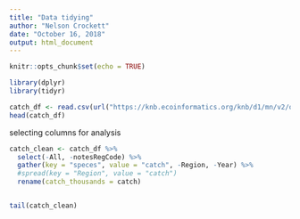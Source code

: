 ```yaml
---
title: "Data tidying"
author: "Nelson Crockett"
date: "October 16, 2018"
output: html_document
---
```


```r
knitr::opts_chunk$set(echo = TRUE)
```

```r
library(dplyr)
library(tidyr)
```

```r
catch_df <- read.csv(url("https://knb.ecoinformatics.org/knb/d1/mn/v2/object/df35b.302.1", method="libcurl"), stringsAsFactors=FALSE)
head(catch_df)
```

selecting columns for analysis
```r
catch_clean <- catch_df %>% 
  select(-All, -notesRegCode) %>% 
  gather(key = "speces", value = "catch", -Region, -Year) %>% 
  #spread(key = "Region", value = "catch")
  rename(catch_thousands = catch)


tail(catch_clean)
```


```r

```